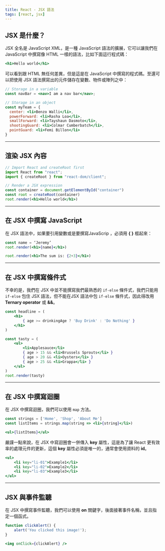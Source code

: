 ```yaml
---
title: React - JSX 語法
tags: [react, jsx]
---
```

## JSX 是什麼？
JSX 全名是 JavaScript XML，是一種 JavaScript 語法的擴展，它可以讓我們在 JavaScript 中撰寫像 HTML 一樣的語法，比如下面這行程式碼：
```jsx
<h1>Hello world</h1>
```
可以看到跟 HTML 無任何差異，但是這是在 JavaScript 中撰寫的程式碼。至還可以把使用 JSX 語法撰寫出的元件儲存在變數、物件或陣列之中：
```jsx
// Storage in a variable
const navBar = <nav>I am a nav bar</nav>;

// Storage in an object
const myTeam = {
  center: <li>Benzo Walli</li>,
  powerForward: <li>Rasha Loa</li>,
  smallForward: <li>Tayshaun Dasmoto</li>,
  shootingGuard: <li>Colmar Cumberbatch</li>,
  pointGuard: <li>Femi Billon</li>
}
```

---

## 渲染 JSX 內容
```jsx
// Import React and createRoot first
import React from "react";
import { createRoot } from "react-dom/client";

// Render a JSX expression
const container = document.getElementById("container")
const root = createRoot(container)
root.render(<h1>Hello world</h1>)
```

---

## 在 JSX 中撰寫 JavaScript
在 JSX  語法中，如果要引用變數或是要撰寫JavaScrip ，必須用 **{ }** 框起來：
```jsx
const name = ‘Jeremy’
root.render(<h1>{name}</h1>)

root.render(<h1>The sum is: {2+3}</h1>)
```

---

## 在 JSX 中撰寫條件式
不幸的是，我們在 JSX 中並不能撰寫我們最熟悉的 `if-else` 條件式，我們只能用 `if-else` 包住 JSX  語法，但不能在JSX 語法中包 `if-else` 條件式，因此得改用 **Ternary operator** 或 **&&**。
```jsx title="Ternary operator"
const headline = (
    <h1>
        { age >= drinkingAge ? 'Buy Drink' : 'Do Nothing' }
    </h1>
)
```
```jsx title="&&"
const tasty = (
    <ul>
        <li>Applesauce</li>
        { age > 15 && <li>Brussels Sprouts</li> }
        { age > 20 && <li>Oysters</li> }
        { age > 25 && <li>Grappa</li> }
    </ul>
)
root.render(tasty)
```

---

## 在 JSX 中撰寫迴圈
在 JSX 中撰寫迴圈，我們可以使用 `map` 方法。
```jsx
const strings = ['Home', 'Shop', 'About Me']
const listItems = strings.map(string => <li>{string}</li>)

<ul>{listItems}</ul>
```
嚴謹一點來說，在 JSX 中寫迴圈會一併傳入 **key** 屬性，這是為了讓 React 更有效率的處理元件的更新，這個 **key** 屬性必須是唯一的，通常會使用資料的 **id**。
```jsx
<ul>
    <li key="li-01">Example1</li>
    <li key="li-02">Example2</li>
    <li key="li-03">Example3</li>
</ul>
```

---

## JSX 與事件監聽
在 JSX 中撰寫事件監聽，我們可以使用 **on** 關鍵字，後面接著事件名稱，並且指定一個函式。
```jsx
function clickAlert() {
    alert('You clicked this image!');
}

<img onClick={clickAlert} />
```